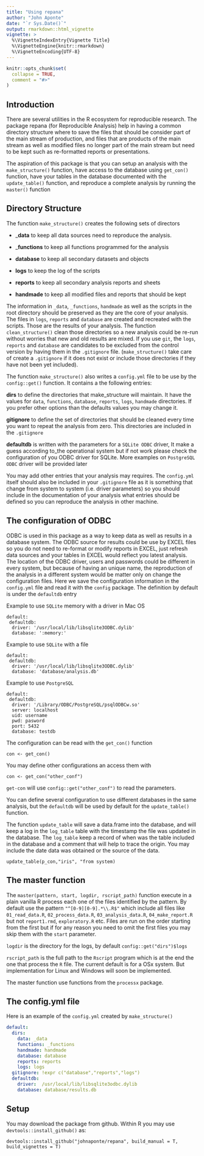 ```yaml
---
title: "Using repana"
author: "John Aponte"
date: "`r Sys.Date()`"
output: rmarkdown::html_vignette
vignette: >
  %\VignetteIndexEntry{Vignette Title}
  %\VignetteEngine{knitr::rmarkdown}
  %\VignetteEncoding{UTF-8}
---
```


```r
knitr::opts_chunk$set(
  collapse = TRUE,
  comment = "#>"
)
```

## Introduction

There are several utilities in the R ecosystem for reproducible research. The 
package repana (for Reproducible Analysis) help in having a common directory 
structure where to save the files that should be consider part of the main stream
of production, and files that are products of the main stream as well as modified files 
no longer part of the main stream but need to be kept such as re-formatted reports or presentations.

The aspiration of this package is that you can setup an analysis with the `make_structure()` function,
have access to the database using `get_con()` function, have your tables in the 
database documented with the `update_table()` function, and reproduce a complete analysis
by running the  `master()` function

## Directory Structure

The function `make_structure()` creates the following sets of directors

* ___data__ to keep all data sources need to reproduce the analysis. 

* ___functions__ to keep all functions programmed for the analysis
    
* __database__ to keep all secondary datasets and objects
    
* __logs__ to keep the log of the scripts
    
* __reports__ to keep all secondary analysis reports and sheets
    
* __handmade__ to keep all modified files and reports that should be kept
    
    
The information in `_data`, `_functions`, `handmade` as well as the scripts in the root 
directory should be preserved as they are the core of your analysis.
The files in `logs`, `reports` and `database` are created and recreated with 
the scripts. Those are the results of your analysis. The function `clean_structure()`
clean those directories so a new analysis could be re-run without worries that new
and old results are mixed. If you use `git`, the `logs`, `reports` and `database` are
candidates to be excluded from the control version by having them in the `.gitignore` file.
(`make_structure()` take care of create a `.gitignore` if it does not exist or include those
directories if they have not been yet included).

The function `make_structure()` also writes a `config.yml` file to be use by the
`config::get()` function. It contains a the following entries:

__dirs__ to define the directories that make_structure will maintain. It have
the values for `data`, `functions`, `database`, `reports`, `logs`, `handmade`
directories. If you prefer other options than the defaults values you may change
it.

__gitignore__ to define the set of directories that should be cleaned every time you want to repeat
the analysis from zero. This directories are included in the `.gitignore`

__defaultdb__ is written with the parameters for a `SQLite ODBC` driver, It make a guess according
to_the operational system but if not work please check the configuration of you
ODBC driver for SQLite. More examples on `PostgreSQL ODBC ` driver will be provided later

You may add other entries that your analysis may requires. The `config.yml` 
itself should also be included in your `.gitignore` file as it is
something that change from system to system (i.e. driver parameters) so you should
include in the documentation of your analysis what entries should be defined so you
can reproduce the analysis in other machine.

## The configuration of ODBC 

ODBC is used in this package as a way to keep data as well as results in a 
database system. The ODBC source for results could be use by EXCEL files so
you do not need to re-format or modify reports in EXCEL, just refresh data
sources and your tables in EXCEL would reflect you latest analysis. 
The location of the ODBC driver, users and passwords could be different in every system,
but because of having an unique name, the reproduction of the analysis in a different system
would be matter only on change the configuration files. Here we save the configuration
information in the `config.yml` file and read it with the `config` package.
The definition by default is under the  `defaultdb` entry

Example to use `SQLite` memory with a driver in Mac OS

```
default:
 defaultdb:
  driver: '/usr/local/lib/libsqlite3ODBC.dylib'
  database: ':memory:'
```
Example to use `SQLite` with a file

```
default:
 defaultdb:
  driver: '/usr/local/lib/libsqlite3ODBC.dylib'
  database: 'database/analysis.db'
```

Example to use `PostgreSQL`

```
default:
 defaultdb:
  driver: '/Library/ODBC/PostgreSQL/psqlODBCw.so'
  server: localhost
  uid: username
  pwd: pasword
  port: 5432
  database: testdb
```

The configuration can be read with the `get_con()` function


`con <- get_con()`

You may define other configurations an access them with

`con <- get_con("other_conf")`

`get-con` will use `config::get("other_conf")` to read the parameters.


You can define several configuration to use different databases in the same
analysis, but the `defaultdb` will be used by  default for the `update_table()` function.

The function `update_table` will save a data.frame into the database, and will
keep a log in the `log_table` table with the timestamp the file was updated
in the database. The `log_table` keep a record of when was the table included in
the database and a comment that will help to trace the origin. You may include the
date data was obtained or the source of the data.

`update_table(p_con,"iris", "from system)`

## The master function

The `master(pattern, start, logdir, rscript_path)` function execute in a plain vanilla R process each one of the files
identified by the pattern. By default use the pattern `"^[0-9][0-9].*\\.R$"` which include all files like `01_read_data.R`, `02_process_data.R`, `03_analysis_data.R`, `04_make_report.R`
but not `report1.rmd`, `exploratory.R` etc.
Files are run on the order starting from the first but if for any reason you need to omit the first files you may skip them with the `start` parameter.

`logdir` is the directory for the logs, by default `config::get("dirs")$logs`

`rscript_path` is the full path to the `Rscript` program which is at the end the one that process the `R` file. The current default is for a OSx system. But implementation for Linux and Windows will soon be implemented.

The master function use functions from the `processx` package.

## The config.yml file

Here is an example of the `config.yml` created by `make_structure()`

```*.yml
default:
  dirs:
    data: _data
    functions: _functions
    handmade: handmade
    database: database
    reports: reports
    logs: logs
  gitignore: !expr c("database","reports","logs")
  defaultdb:
    driver:  /usr/local/lib/libsqlite3odbc.dylib 
    database: database/results.db
```

## Setup

You may download the package from github. Within R you may use `devtools::install_github()` as:

`devtools::install_github("johnaponte/repana", build_manual = T, build_vignettes = T)`

